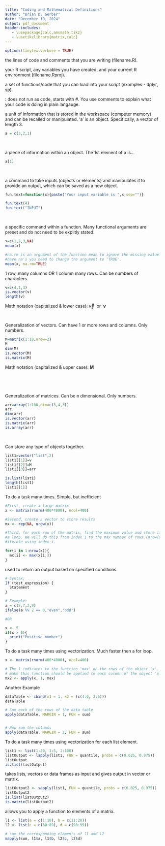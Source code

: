 ```yaml
---
title: "Coding and Mathematical Definitions"
author: "Brian D. Gerber"
date: "December 10, 2024"
output: pdf_document
header-includes:
   - \usepackage{calc,amsmath,tikz}
   - \usetikzlibrary{matrix,calc}
---
```


```r
options(tinytex.verbose = TRUE)
```

\vspace{12pt}
\begin{center}\textbf{\LARGE Definitions of R Code} \end{center}
\vspace{12pt}

\textbf{\large R script}

the lines of code and comments that you are writing (filename.R).  
\vspace{12pt}

\textbf{\large R project}

your R script, any variables you have created, and your current R environment (filename.Rproj).  
\vspace{12pt}

\textbf{\large R package}

a set of functions/code that you can load into your script (examples - dplyr, sp).  
\vspace{12pt}

\textbf{\large R Comment}: does not run as code, starts with #. You use comments to explain what your code is doing in plain langauge.  
\vspace{12pt}

\textbf{\large Object or Variable}

a unit of information that is stored in the workspace (computer memory) and can be recalled or manipulated. 'a' is an object. Specifically, a vector of length 3.  

```r
a = c(3,2,1)
```
\ \
\textbf{\large Element}

a piece of information within an object. The 1st element of a is...

```r
a[1]
```
\ \
\vspace{12pt}

\textbf{\large Function}

a command to take inputs (objects or elements) and manipulates it to provide an output, which can be saved as a new object.
```r
fun.text=function(x){paste("Your input variable is ",x,sep="")}

fun.text(4)
fun.text("INPUT")
```
\ \
\vspace{12pt}

\textbf{\large Argument}

a specific command within a function. Many functional arguments are preset and do not need to be explitly stated.

```r
x=c(1,2,3,NA)
mean(x)

#na.rm is an argument of the function mean to ignore the missing value. Its preset is FALSE. If you
#have na's you need to change the argument to 'TRUE'.
mean(x, na.rm=TRUE)

```

\vspace{12pt}



\begin{center}\textbf{\LARGE Types of R Objects and Mathematical Notation} \end{center}
\vspace{12pt}

\textbf{\large Vector}

1 row, many columns OR 1 column many rows. Can be numbers of characters.

```r
v=c(4,1,3)
is.vector(v)
length(v)
```

Math notation (capitalized & lower case):
$\vec{v}$ \ or \ $\textbf{v}$

\ \

\begin{align}
  \textbf{v} &= \begin{bmatrix}
           4 &
           1 &
           3
\end{bmatrix}
\end{align}

\vspace{12pt}

\textbf{\large Matrix}

Generalization of vectors. Can have 1 or more rows and columns. Only numbers.

```r

M=matrix(1:10,nrow=2)
M
dim(M)
is.vector(M)
is.matrix(M)
```

Math notation (capitalized & upper case):
$\textbf{M}$

\ \

\begin{align}
  \textbf{M} &= \begin{bmatrix}
           1 & 3 & 5 & 7 & 9 \\
           2 & 4 & 6 & 8 & 10
\end{bmatrix}
\end{align}

\ \

\vspace{12pt}

\textbf{\large Array}

Generalization of matrices. Can be n dimensional. Only numbers.

```r

arr=array(1:100,dim=c(3,4,3))
arr
dim(arr)
is.vector(arr)
is.matrix(arr)
is.array(arr)
```

\begin{tikzpicture}[every node/.style={anchor=north east,fill=white,minimum width=1.4cm,minimum height=7mm}]
\matrix (mA) [draw,matrix of math nodes]
{
25 & 28 & 31 & 34 \\
26 & 29 & 32 & 35 \\
27 & 30 & 33 & 36 \\
};

\matrix (mB) [draw,matrix of math nodes] at ($(mA.south west)+(1.5,0.7)$)
{
13 & 16 & 19 & 22 \\
14 & 17 & 20 & 23 \\
15 & 18 & 21 & 24 \\
 \\
};

\matrix (mC) [draw,matrix of math nodes] at ($(mB.south west)+(1.5,0.7)$)
{
1 & 4 & 7 & 10 \\
2 & 5 & 8 & 11 \\
3 & 6 & 9 & 12 \\
};

\draw[dashed](mA.north east)--(mC.north east);
\draw[dashed](mA.north west)--(mC.north west);
\draw[dashed](mA.south east)--(mC.south east);
\end{tikzpicture}


\ \

\vspace{12pt}

\textbf{\large List}

Can store any type of objects together.

```r
list1=vector("list",2)
list1[[1]]=v
list1[[2]]=M
list1[[3]]=arr

is.list(list1)
length(list1)
list1[[1]]
```

\vspace{12pt}

\begin{center}\textbf{\LARGE Important Functions} \end{center}

\textbf{\large For Loop} 

To do a task many times. Simple, but inefficient

```r
#First, create a large matrix
x <- matrix(rnorm(400*4000), ncol=400)

#Second, create a vector to store results
mx <- rep(NA, nrow(x))

#Third, for each row of the matrix, find the maximum value and store it in mx using 
#a loop. We will do this from index 1 to the max number of rows (nrow(x)). We will 
#iterate using index i.

for(i in 1:nrow(x)){
  mx[i] <- max(x[i,])
}

```

\vspace{12pt}

\textbf{\large ifelse}

used to return an output based on specified conditions

```r
# Syntax:
If (test_expression) {
  Statement 
}

```

```r

# Example:
a = c(5,7,2,9)
ifelse(a %% 2 == 0,"even","odd")

#OR

x <- 5
if(x > 0){
  print("Positive number")
}
```

\vspace{12pt}

\textbf{\large apply} 

To do a task many times using vectorization. Much faster then a for loop.

```r
x <- matrix(rnorm(400*4000), ncol=400)

# The 1 indicates to the function 'max' on the rows of the object 'x'. A 2 would 
# make this function should be applied to each column of the object 'x'.
mx2 <- apply(x, 1, max)

```

Another Example

```r

dataTable <- cbind(x1 = 1, x2 = (c(4:0, 2:6)))
dataTable

# Sum each of the rows of the data table
apply(dataTable, MARGIN = 1, FUN = sum)  


# Now sum the columns
apply(dataTable, MARGIN = 2, FUN = sum)

```

\vspace{12pt}

\textbf{\large lapply}

To do a task many times using vectorization for each list element.

```r
list1 <- list(1:20, 1:5, 1:100)
listOutput <- lapply(list1, FUN = quantile, probs = c(0.025, 0.975))
listOutput
is.list(listOutput) 
```


\textbf{\large sapply} 

takes lists, vectors or data frames as input and gives output in vector or matrix.

```r
listOutput2 <- sapply(list1, FUN = quantile, probs = c(0.025, 0.975))
listOutput2 
is.list(listOutput2) 
is.matrix(listOutput2) 

```
\vspace{12pt}

\textbf{\large mapply}

allows you to apply a function to elements of a matrix.

```r
l1 <- list(a = c(1:10), b = c(11:20))
l2 <- list(c = c(80:89), d = c(90:99))

# sum the corresponding elements of l1 and l2
mapply(sum, l1$a, l1$b, l2$c, l2$d)

```

\vspace{12pt}
